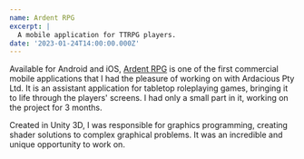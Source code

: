 ```yaml
---
name: Ardent RPG
excerpt: |
  A mobile application for TTRPG players.
date: '2023-01-24T14:00:00.000Z'
---
```


Available for Android and iOS, [Ardent RPG](https://ardentroleplay.com/) is one of the first commercial mobile applications that I had the pleasure of working on with Ardacious Pty Ltd. It is an assistant application for tabletop roleplaying games, bringing it to life through the players' screens. I had only a small part in it, working on the project for 3 months.

Created in Unity 3D, I was responsible for graphics programming, creating shader solutions to complex graphical problems. It was an incredible and unique opportunity to work on.
